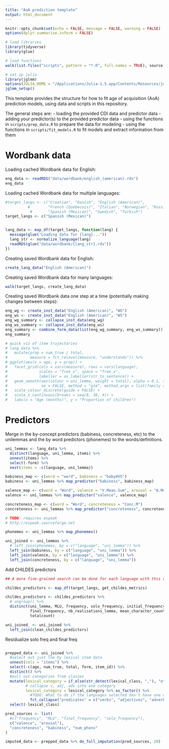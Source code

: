 ```yaml
---
title: "AoA prediction template"
output: html_document
---
```


```r
knitr::opts_chunk$set(echo = FALSE, message = FALSE, warning = FALSE)
options(dplyr.summarise.inform = FALSE)

# load libraries
library(tidyverse)
library(glue)

# load functions
walk(list.files("scripts", pattern = "*.R", full.names = TRUE), source)

# set up julia
library(jglmm)
options(JULIA_HOME = "/Applications/Julia-1.5.app/Contents/Resources/julia/bin")
jglmm_setup()
```

This template provides the structure for how to fit age of acquisition (AoA) prediction models, using data and scripts in this repository.

The general steps are:
- loading the provided CDI data and predictor data
- adding your predictor(s) to the provided predictor data
- using the functions in `scripts/prep_data.R` to prepare the data for modeling
- using the functions in `scripts/fit_models.R` to fit models and extract information from them


# Wordbank data

Loading cached Wordbank data for English:
```r
eng_data <- readRDS("data/wordbank/english_(american).rds")
eng_data
```

Loading cached Wordbank data for multiple languages:
```r
#target_langs <- c("Croatian", "Danish", "English (American)",
          #        "French (Quebecois)", "Italian", "Norwegian", "Russian",
           #       "Spanish (Mexican)", "Swedish", "Turkish")
target_langs <- c("Spanish (Mexican)")


lang_data <- map_df(target_langs, function(lang) {
  message(glue("Loading data for {lang}..."))
  lang_str <- normalize_language(lang)
  readRDS(glue("data/wordbank/{lang_str}.rds"))
})

```

Creating saved Wordbank data for English:
```r
create_lang_data("English (American)")
```

Creating saved Wordbank data for many languages:
```r
walk(target_langs, create_lang_data)

```

Creating saved Wordbank data one step at a time (potentially making changes between steps):
```r
eng_wg <- create_inst_data("English (American)", "WG")
eng_ws <- create_inst_data("English (American)", "WS")
eng_wg_summary <- collapse_inst_data(eng_wg)
eng_ws_summary <- collapse_inst_data(eng_ws)
eng_summary <- combine_form_data(list(eng_wg_summary, eng_ws_summary))
eng_summary
```

```r
# quick viz of item trajectories
# lang_data %>%
#   mutate(prop = num_true / total,
#          measure = fct_relevel(measure, "understands")) %>%
# ggplot(aes(x = age, y = prop)) +
#   facet_grid(cols = vars(measure), rows = vars(language),
#              scales = "free_x", space = "free_x",
#              labeller = as_labeller(str_to_sentence)) +
#   geom_smooth(aes(colour = uni_lemma, weight = total), alpha = 0.1, size = 0.1,
#               se = FALSE, method = "glm", method.args = list(family = "binomial")) +
#   scale_colour_discrete(guide = FALSE) +
#   scale_x_continuous(breaks = seq(8, 30, 4)) +
#   labs(x = "Age (months)", y = "Proportion of children")
```


# Predictors

Merge in the by-concept predictors (babiness, concreteness, etc) to the unilemmas and the by word predictors (phonemes) to the words/definitions.

```r
uni_lemmas <- lang_data %>%
  distinct(language, uni_lemma, items) %>%
  unnest(items) %>%
  select(-form) %>%
  nest(items = -c(language, uni_lemma))

babiness_map <- c(word = "word", babiness = "babyAVG")
babiness <- uni_lemmas %>% map_predictor("babiness", babiness_map)

valence_map <- c(word = "Word", valence = "V.Mean.Sum", arousal = "A.Mean.Sum")
valence <- uni_lemmas %>% map_predictor("valence", valence_map)

concreteness_map <- c(word = "Word", concreteness = "Conc.M")
concreteness <- uni_lemmas %>% map_predictor("concreteness", concreteness_map)

```

```r
# TODO: requires espeak
# http://espeak.sourceforge.net

phonemes <- uni_lemmas %>% map_phonemes()

uni_joined <- uni_lemmas %>% 
  # left_join(phonemes, by = c("language", "uni_lemma")) %>%
  left_join(babiness, by = c("language", "uni_lemma")) %>% 
  left_join(valence, by = c("language", "uni_lemma")) %>% 
  left_join(concreteness, by = c("language", "uni_lemma"))
```

Add CHILDES predictors

```r
## A more fine-grained search can be done for each language with this command: childes_predictors<- get_childes_metrics(lang, corpus, word, speaker_role, speaker_role_exclude, target_child, child_age = NULL, child_sex, uttlength=TRUE, freq=TRUE, charlen=TRUE, order=TRUE)

childes_predictors <- map_df(target_langs, get_childes_metrics) 

childes_predictors <- childes_predictors %>%
  # ungroup() %>%
  distinct(uni_lemma, MLU, frequency, solo_frequency, initial_frequency,
           final_frequency, nb_realisations_lemma, mean_character_count_lemma,
           totalcount)

uni_joined_ <- uni_joined %>%
  left_join(clean_childes_predictors)
```


Residualize solo freq and final freq

```r


```


```r
prepped_data <- uni_joined %>%
  #select out just the by lexical item data
  unnest(cols = "items") %>%
  select(-c(age, num_true, total, form, item_id)) %>%
  distinct() %>%
  #pull out categories from classes
  mutate(lexical_category = if_else(str_detect(lexical_class, ","), "other", lexical_class),
         # collapse v, adj, adv into one category
         lexical_category = lexical_category %>% as_factor() %>% 
           #TODO: What to do if the languages selected don't have one of these - cant use fct collapse?
           fct_collapse("predicates" = c("verbs", "adjectives", "adverbs"))) %>%
  select(-lexical_class)

pred_sources <- list(
  #c("frequency", "MLU", "final_frequency", "solo_frequency"),
  c("valence", "arousal"), 
  "concreteness", "babiness", "num_phons"
)

imputed_data <- prepped_data %>% do_full_imputation(pred_sources, 20)
```
